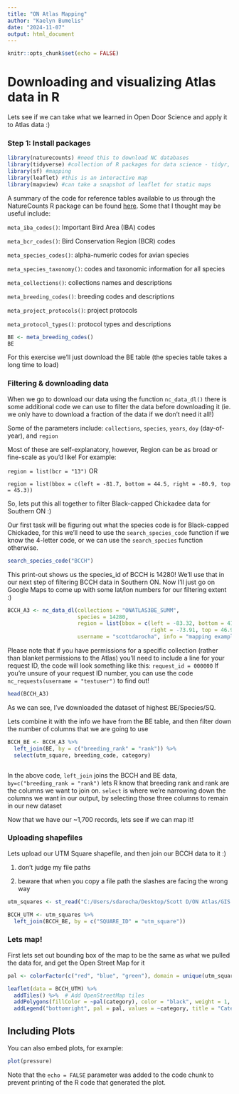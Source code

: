 ```yaml
---
title: "ON Atlas Mapping"
author: "Kaelyn Bumelis"
date: "2024-11-07"
output: html_document
---
```


```r
knitr::opts_chunk$set(echo = FALSE)
```

# Downloading and visualizing Atlas data in R

Lets see if we can take what we learned in Open Door Science and apply it to Atlas data :)

### Step 1: Install packages

```r
library(naturecounts) #need this to download NC databases
library(tidyverse) #collection of R packages for data science - tidyr, dplyr, and ggplot2
library(sf) #mapping
library(leaflet) #this is an interactive map
library(mapview) #can take a snapshot of leaflet for static maps
```

A summary of the code for reference tables available to us through the NatureCounts R package can be found [here](https://birdscanada.github.io/NatureCounts_IntroTutorial/Data3.html). Some that I thought may be useful include:

`meta_iba_codes()`: Important Bird Area (IBA) codes

`meta_bcr_codes()`: Bird Conservation Region (BCR) codes

`meta_species_codes()`: alpha-numeric codes for avian species

`meta_species_taxonomy()`: codes and taxonomic information for all species

`meta_collections()`: collections names and descriptions

`meta_breeding_codes()`: breeding codes and descriptions

`meta_project_protocols()`: project protocols

`meta_protocol_types()`: protocol types and descriptions

```r
BE <- meta_breeding_codes()
BE
```

For this exercise we'll just download the BE table (the species table takes a long time to load)

### Filtering & downloading data

When we go to download our data using the function `nc_data_dl()` there is some additional code we can use to filter the data before downloading it (ie. we only have to download a fraction of the data if we don't need it all!)

Some of the parameters include: `collections`, `species`, `years`, `doy` (day-of-year), and `region`

Most of these are self-explanatory, however, Region can be as broad or fine-scale as you'd like! For example:

`region = list(bcr = "13")` OR

`region = list(bbox = c(left = -81.7, bottom = 44.5, right = -80.9, top = 45.3))`

So, lets put this all together to filter Black-capped Chickadee data for Southern ON :)

Our first task will be figuring out what the species code is for Black-capped Chickadee, for this we'll need to use the `search_species_code` function if we know the 4-letter code, or we can use the `search_species` function otherwise.

```r
search_species_code("BCCH")
```

This print-out shows us the species_id of BCCH is 14280! We'll use that in our next step of filtering BCCH data in Southern ON. Now I'll just go on Google Maps to come up with some lat/lon numbers for our filtering extent :)

```r

BCCH_A3 <- nc_data_dl(collections = "ONATLAS3BE_SUMM", 
                      species = 14280, 
                      region = list(bbox = c(left = -83.32, bottom = 41.40, 
                                             right = -73.91, top = 46.93)), 
                      username = "scottdarocha", info = "mapping example")

```

Please note that if you have permissions for a specific collection (rather than blanket permissions to the Atlas) you'll need to include a line for your request ID, the code will look something like this: `request_id = 000000` If you're unsure of your request ID number, you can use the code `nc_requests(username = "testuser")` to find out!

```r

head(BCCH_A3)

```

As we can see, I've downloaded the dataset of highest BE/Species/SQ.

Lets combine it with the info we have from the BE table, and then filter down the number of columns that we are going to use

```r

BCCH_BE <- BCCH_A3 %>%
  left_join(BE, by = c("breeding_rank" = "rank")) %>%
  select(utm_square, breeding_code, category)



```

In the above code, `left_join` joins the BCCH and BE data, `by=c("breeding_rank = "rank")` lets R know that breeding rank and rank are the columns we want to join on. `select` is where we're narrowing down the columns we want in our output, by selecting those three columns to remain in our new dataset

Now that we have our \~1,700 records, lets see if we can map it!

### Uploading shapefiles

Lets upload our UTM Square shapefile, and then join our BCCH data to it :)

1)  don't judge my file paths

2)  beware that when you copy a file path the slashes are facing the wrong way

```r

utm_squares <- st_read("C:/Users/sdarocha/Desktop/Scott D/ON Atlas/GIS & Mapping/Atlas Shapefiles/On_Squares")

BCCH_UTM <- utm_squares %>%
  left_join(BCCH_BE, by = c("SQUARE_ID" = "utm_square"))

```

### Lets map!

First lets set out bounding box of the map to be the same as what we pulled the data for, and get the Open Street Map for it

```r

pal <- colorFactor(c("red", "blue", "green"), domain = unique(utm_squares$category))

leaflet(data = BCCH_UTM) %>%
  addTiles() %>%  # Add OpenStreetMap tiles
  addPolygons(fillColor = ~pal(category), color = "black", weight = 1, opacity = 1) %>%
  addLegend("bottomright", pal = pal, values = ~category, title = "Category") 

```

## Including Plots

You can also embed plots, for example:

```r
plot(pressure)
```

Note that the `echo = FALSE` parameter was added to the code chunk to prevent printing of the R code that generated the plot.

